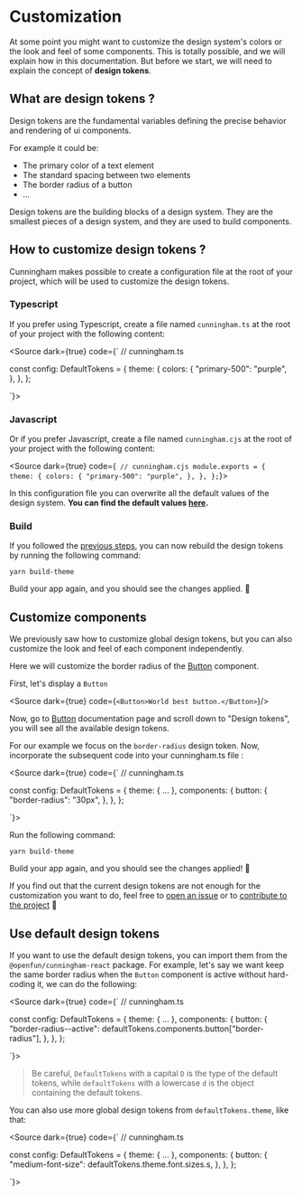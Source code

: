 
<Meta title="Getting Started/Customization"/>

# Customization

At some point you might want to customize the design system's colors or the look and feel of some components. This is totally possible, and we will explain how in this documentation.
But before we start, we will need to explain the concept of **design tokens**.


## What are design tokens ?

Design tokens are the fundamental variables defining the precise behavior and rendering of ui components.

For example it could be:

- The primary color of a text element
- The standard spacing between two elements
- The border radius of a button
- ...

Design tokens are the building blocks of a design system. They are the smallest pieces of a design system, and they are used to build components.

## How to customize design tokens ?

Cunningham makes possible to create a configuration file at the root of your project, which will be used to customize the design tokens.

### Typescript

If you prefer using Typescript, create a file named `cunningham.ts` at the root of your project with the following content:

<Source dark={true} code={`
// cunningham.ts

const config: DefaultTokens = {
  theme: {
      colors: {
        "primary-500": "purple",
      },
    },
};


`}></Source>

### Javascript

Or if you prefer Javascript, create a file named `cunningham.cjs` at the root of your project with the following content:

<Source dark={true} code={`
// cunningham.cjs
module.exports = {
  theme: {
    colors: {
      "primary-500": "purple",
    },
  },
};`}></Source>

In this configuration file you can overwrite all the default values of the design system.
**You can find the default values [here](https://github.com/openfun/cunningham/blob/main/packages/tokens/src/bin/cunningham.ts).**

### Build

If you followed the [previous steps](?path=/docs/getting-started-installation--docs), you can now rebuild the design tokens by running the following command:

```
yarn build-theme
```

Build your app again, and you should see the changes applied. 🎉

## Customize components

We previously saw how to customize global design tokens, but you can also customize the look and feel of each component independently.

Here we will customize the border radius of the [Button](?path=/docs/components-button--docs) component.

First, let's display a `Button`

<Source dark={true} code={`
  <Button>World best button.</Button>
`}/>

Now, go to [Button](?path=/docs/components-button--docs) documentation page and scroll down to "Design tokens", you will see all the available design tokens.

For our example we focus on the `border-radius` design token. Now, incorporate the subsequent code into your cunningham.ts file :

<Source dark={true} code={`
// cunningham.ts

const config: DefaultTokens = {
  theme: {
    ...
  },
  components: {
    button: {
      "border-radius": "30px",
    },
  },
};



`}></Source>


Run the following command:

```
yarn build-theme
```

Build your app again, and you should see the changes applied! 💄

If you find out that the current design tokens are not enough for the customization you want to do, feel free to [open an issue](https://github.com/openfun/cunningham/issues/new) or to [contribute to the project](https://github.com/openfun/cunningham/blob/main/CONTRIBUTING.md) 🙏

## Use default design tokens

If you want to use the default design tokens, you can import them from the `@openfun/cunningham-react` package. For example,
let's say we want keep the same border radius when the `Button` component is active without hard-coding it, we can do the following:

<Source dark={true} code={`
// cunningham.ts

const config: DefaultTokens = {
  theme: {
    ...
  },
  components: {
    button: {
      "border-radius--active": defaultTokens.components.button["border-radius"],
    },
  },
};


`}></Source>

> Be careful, `DefaultTokens` with a capital `D` is the type of the default tokens, while `defaultTokens` with a lowercase `d` is the object containing the default tokens.

You can also use more global design tokens from `defaultTokens.theme`, like that:

<Source dark={true} code={`
// cunningham.ts

const config: DefaultTokens = {
  theme: {
    ...
  },
  components: {
    button: {
      "medium-font-size": defaultTokens.theme.font.sizes.s,
    },
  },
};


`}></Source>

